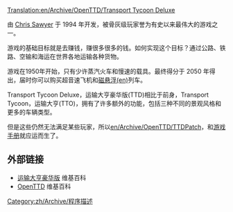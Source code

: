 [[Translation:en/Archive/OpenTTD/Transport Tycoon Deluxe]]

由 [http://www.chrissawyer.com Chris Sawyer] 于 1994 年开发，被骨灰级玩家誉为有史以来最伟大的游戏之一。

游戏的基础目标就是去赚钱，赚很多很多的钱。如何实现这个目标？通过公路、铁路、空输和海运在世界各地运输各种货物。

游戏在1950年开始，只有少许蒸汽火车和慢速的载具。最终得分于 2050 年得出，届时你可以购买超音速飞机和[[en/Manual/Base Set/MagLev|磁悬浮(en)]]列车。

Transport Tycoon Deluxe，运输大亨豪华版(TTD)相比于前身，Transport Tycoon，运输大亨(TTO)，拥有了许多额外的功能，包括三种不同的景观风格和更多的车辆类型。

但是这些仍然无法满足某些玩家，所以[[en/Archive/OpenTTD/TTDPatch]]，和[[zh/Manual/Main Page|游戏手册]]就应运而生了。

==外部链接==
* [https://zh.wikipedia.org/wiki/%E9%81%8B%E8%BC%B8%E5%A4%A7%E4%BA%A8 运输大亨豪华版] 维基百科
* [https://zh.wikipedia.org/wiki/OpenTTD OpenTTD] 维基百科
[[Category:zh/Archive/程序描述]]